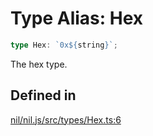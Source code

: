 # Type Alias: Hex

```ts
type Hex: `0x${string}`;
```

The hex type.

## Defined in

[nil/nil.js/src/types/Hex.ts:6](https://github.com/NilFoundation/nil.js/blob/d8bba16997233f201c54e5c49ccea4dad0518b53/src/types/Hex.ts#L6)
